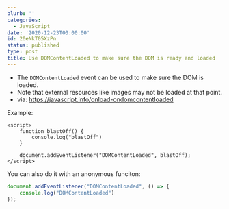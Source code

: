 ```yaml
---
blurb: ''
categories:
  - JavaScript
date: '2020-12-23T00:00:00'
id: 20eNkT05XzPn
status: published
type: post
title: Use DOMContentLoaded to make sure the DOM is ready and loaded
---
```


- The `DOMContentLoaded` event can be used to make sure the DOM is loaded. 
- Note that external resources like images may not be loaded at that point. 
- via: https://javascript.info/onload-ondomcontentloaded

Example:

```
<script>
    function blastOff() {
        console.log("blastOff")
    }
        
    document.addEventListener("DOMContentLoaded", blastOff);
</script>
```
    
    
You can also do it with an anonymous funciton:


```javascript
document.addEventListener("DOMContentLoaded", () => {
    console.log("DOMContentLoaded")
});
```

